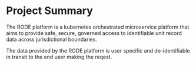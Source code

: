 # Project Summary
The RODE platform is a kubernetes orchestrated microservice platform that aims to provide safe, secure, governed access to identifiable unit record data across jurisdictional boundaries. 

The data provided by the RODE platform is user specific and de-identifiable in transit to the end user making the reqest.